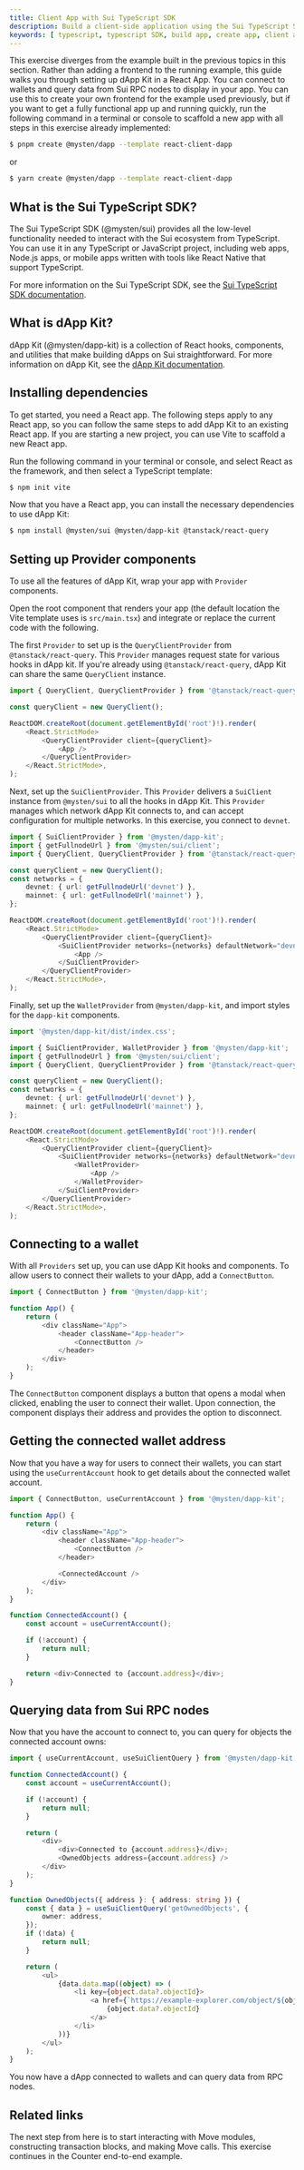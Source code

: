 ```yaml
---
title: Client App with Sui TypeScript SDK
description: Build a client-side application using the Sui TypeScript SDK.
keywords: [ typescript, typescript SDK, build app, create app, client app, client-side, client-side application, build client app, build client, dApp kit, dApp-kit ]
---
```


This exercise diverges from the example built in the previous topics in this section. Rather than adding a frontend to the running example, this guide walks you through setting up dApp Kit in a React App. You can connect to wallets and query data from Sui RPC nodes to display in your app. You can use this to create your own frontend for the example used previously, but if you want to get a fully functional app up and running quickly, run the following command in a terminal or console to scaffold a new app with all steps in this exercise already implemented:

<ImportContent source="info-pnpm-required.mdx" mode="snippet" />

```sh
$ pnpm create @mysten/dapp --template react-client-dapp
```

or

```sh
$ yarn create @mysten/dapp --template react-client-dapp
```

## What is the Sui TypeScript SDK?

The Sui TypeScript SDK (@mysten/sui) provides all the low-level functionality needed to interact with the Sui ecosystem from TypeScript. You can use it in any TypeScript or JavaScript project, including web apps, Node.js apps, or mobile apps written with tools like React Native that support TypeScript.

For more information on the Sui TypeScript SDK, see the [Sui TypeScript SDK documentation](https://sdk.mystenlabs.com/typescript).

## What is dApp Kit?

dApp Kit (@mysten/dapp-kit) is a collection of React hooks, components, and utilities that make building dApps on Sui straightforward. For more information on dApp Kit, see the [dApp Kit documentation](https://sdk.mystenlabs.com/dapp-kit).

## Installing dependencies

To get started, you need a React app. The following steps apply to any React app, so you can follow the same steps to add dApp Kit to an existing React app. If you are starting a new project, you can use Vite to scaffold a new React app.

Run the following command in your terminal or console, and select React as the framework, and then select a TypeScript template:

```sh npm2yarn
$ npm init vite
```

Now that you have a React app, you can install the necessary dependencies to use dApp Kit:

```sh npm2yarn
$ npm install @mysten/sui @mysten/dapp-kit @tanstack/react-query
```

## Setting up Provider components

To use all the features of dApp Kit, wrap your app with `Provider` components.

Open the root component that renders your app (the default location the Vite template uses is `src/main.tsx`) and integrate or replace the current code with the following.

The first `Provider` to set up is the `QueryClientProvider` from `@tanstack/react-query`. This `Provider` manages request state for various hooks in dApp kit. If you're already using `@tanstack/react-query`, dApp Kit can share the same `QueryClient` instance.

```ts
import { QueryClient, QueryClientProvider } from '@tanstack/react-query';

const queryClient = new QueryClient();

ReactDOM.createRoot(document.getElementById('root')!).render(
	<React.StrictMode>
		<QueryClientProvider client={queryClient}>
			<App />
		</QueryClientProvider>
	</React.StrictMode>,
);
```

Next, set up the `SuiClientProvider`. This `Provider` delivers a `SuiClient` instance from `@mysten/sui` to all the hooks in dApp Kit. This `Provider` manages which network dApp Kit connects to, and can accept configuration for multiple networks. In this exercise, you connect to `devnet`.

```ts
import { SuiClientProvider } from '@mysten/dapp-kit';
import { getFullnodeUrl } from '@mysten/sui/client';
import { QueryClient, QueryClientProvider } from '@tanstack/react-query';

const queryClient = new QueryClient();
const networks = {
	devnet: { url: getFullnodeUrl('devnet') },
	mainnet: { url: getFullnodeUrl('mainnet') },
};

ReactDOM.createRoot(document.getElementById('root')!).render(
	<React.StrictMode>
		<QueryClientProvider client={queryClient}>
			<SuiClientProvider networks={networks} defaultNetwork="devnet">
				<App />
			</SuiClientProvider>
		</QueryClientProvider>
	</React.StrictMode>,
);
```

Finally, set up the `WalletProvider` from `@mysten/dapp-kit`, and import styles for the `dapp-kit` components.

```ts
import '@mysten/dapp-kit/dist/index.css';

import { SuiClientProvider, WalletProvider } from '@mysten/dapp-kit';
import { getFullnodeUrl } from '@mysten/sui/client';
import { QueryClient, QueryClientProvider } from '@tanstack/react-query';

const queryClient = new QueryClient();
const networks = {
	devnet: { url: getFullnodeUrl('devnet') },
	mainnet: { url: getFullnodeUrl('mainnet') },
};

ReactDOM.createRoot(document.getElementById('root')!).render(
	<React.StrictMode>
		<QueryClientProvider client={queryClient}>
			<SuiClientProvider networks={networks} defaultNetwork="devnet">
				<WalletProvider>
					<App />
				</WalletProvider>
			</SuiClientProvider>
		</QueryClientProvider>
	</React.StrictMode>,
);
```

## Connecting to a wallet

With all `Providers` set up, you can use dApp Kit hooks and components. To allow users to connect their wallets to your dApp, add a `ConnectButton`.

```ts
import { ConnectButton } from '@mysten/dapp-kit';

function App() {
	return (
		<div className="App">
			<header className="App-header">
				<ConnectButton />
			</header>
		</div>
	);
}
```

The `ConnectButton` component displays a button that opens a modal when clicked, enabling the user to connect their wallet. Upon connection, the component displays their address and provides the option to disconnect.

## Getting the connected wallet address

Now that you have a way for users to connect their wallets, you can start using the `useCurrentAccount` hook to get details about the connected wallet account.

```ts
import { ConnectButton, useCurrentAccount } from '@mysten/dapp-kit';

function App() {
	return (
		<div className="App">
			<header className="App-header">
				<ConnectButton />
			</header>

			<ConnectedAccount />
		</div>
	);
}

function ConnectedAccount() {
	const account = useCurrentAccount();

	if (!account) {
		return null;
	}

	return <div>Connected to {account.address}</div>;
}
```

## Querying data from Sui RPC nodes

Now that you have the account to connect to, you can query for objects the connected account owns:

```ts
import { useCurrentAccount, useSuiClientQuery } from '@mysten/dapp-kit';

function ConnectedAccount() {
	const account = useCurrentAccount();

	if (!account) {
		return null;
	}

	return (
		<div>
			<div>Connected to {account.address}</div>;
			<OwnedObjects address={account.address} />
		</div>
	);
}

function OwnedObjects({ address }: { address: string }) {
	const { data } = useSuiClientQuery('getOwnedObjects', {
		owner: address,
	});
	if (!data) {
		return null;
	}

	return (
		<ul>
			{data.data.map((object) => (
				<li key={object.data?.objectId}>
					<a href={`https://example-explorer.com/object/${object.data?.objectId}`}>
						{object.data?.objectId}
					</a>
				</li>
			))}
		</ul>
	);
}
```

You now have a dApp connected to wallets and can query data from RPC nodes.

## Related links

The next step from here is to start interacting with Move modules, constructing transaction blocks, and making Move calls. This exercise continues in the Counter end-to-end example.

<RelatedLink to="/guides/developer/app-examples/e2e-counter.mdx" />
<RelatedLink to="/guides/developer/sui-101.mdx" />
<RelatedLink to="/references/cli/move.mdx" />